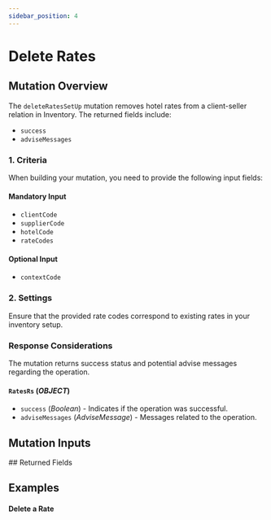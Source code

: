 ```yaml
---
sidebar_position: 4
---
```


























































# Delete Rates

## Mutation Overview

The `deleteRatesSetUp` mutation removes hotel rates from a client-seller relation in Inventory. The returned fields include:

* `success`
* `adviseMessages`

### 1. Criteria

When building your mutation, you need to provide the following input fields:

#### Mandatory Input
* `clientCode`
* `supplierCode`
* `hotelCode`
* `rateCodes`

#### Optional Input
* `contextCode`

### 2. Settings

Ensure that the provided rate codes correspond to existing rates in your inventory setup.

### Response Considerations

The mutation returns success status and potential advise messages regarding the operation.

#### `RatesRs` (*OBJECT*)
* `success` (*Boolean*) - Indicates if the operation was successful.
* `adviseMessages` (*AdviseMessage*) - Messages related to the operation.

## Mutation Inputs

<InventoryRateSetupDeleteInput />
## Returned Fields

<RatesRs />


## Examples

#### Delete a Rate

<GraphqlSample query={deleteRatesSetUpMutation} variables={deleteRatesSetUpVariables} />